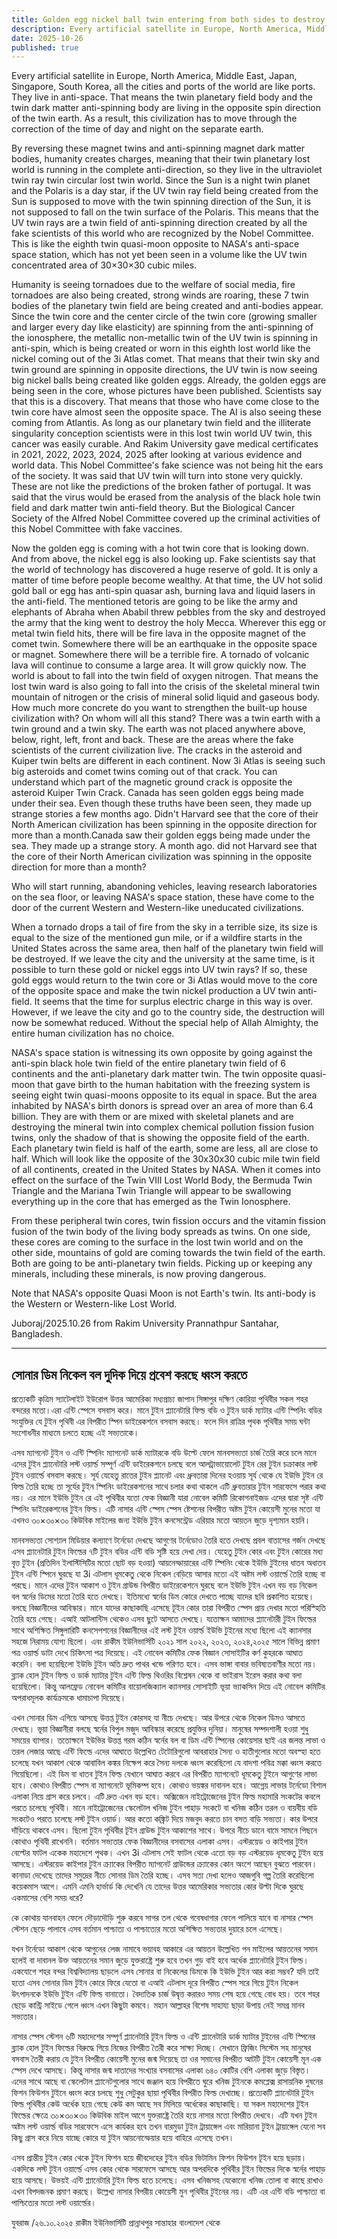 ```yaml
---
title: Golden egg nickel ball twin entering from both sides to destroy
description: Every artificial satellite in Europe, North America, Middle East, Japan, Singapore, South Korea, all the cities and ports of the world are like ports. They live in anti-space.
date: 2025-10-26
published: true
---
```


Every artificial satellite in Europe, North America, Middle East, Japan, Singapore, South Korea, all the cities and ports of the world are like ports. They live in anti-space. That means the twin planetary field body and the twin dark matter anti-spinning body are living in the opposite spin direction of the twin earth. As a result, this civilization has to move through the correction of the time of day and night on the separate earth.

By reversing these magnet twins and anti-spinning magnet dark matter bodies, humanity creates charges, meaning that their twin planetary lost world is running in the complete anti-direction, so they live in the ultraviolet twin ray twin circular lost twin world. Since the Sun is a night twin planet and the Polaris is a day star, if the UV twin ray field being created from the Sun is supposed to move with the twin spinning direction of the Sun, it is not supposed to fall on the twin surface of the Polaris. This means that the UV twin rays are a twin field of anti-spinning direction created by all the fake scientists of this world who are recognized by the Nobel Committee. This is like the eighth twin quasi-moon opposite to NASA's anti-space space station, which has not yet been seen in a volume like the UV twin concentrated area of ​​30×30×30 cubic miles.

Humanity is seeing tornadoes due to the welfare of social media, fire tornadoes are also being created, strong winds are roaring, these 7 twin bodies of the planetary twin field are being created and anti-bodies appear. Since the twin core and the center circle of the twin core (growing smaller and larger every day like elasticity) are spinning from the anti-spinning of the ionosphere, the metallic non-metallic twin of the UV twin is spinning in anti-spin, which is being created or worn in this eighth lost world like the nickel coming out of the 3i ​​Atlas comet. That means that their twin sky and twin ground are spinning in opposite directions, the UV twin is now seeing big nickel balls being created like golden eggs. Already, the golden eggs are being seen in the core, whose pictures have been published. Scientists say that this is a discovery. That means that those who have come close to the twin core have almost seen the opposite space. The AI ​​is also seeing these coming from Atlantis. As long as our planetary twin field and the illiterate singularity conception scientists were in this lost twin world UV twin, this cancer was easily curable. And Rakim University gave medical certificates in 2021, 2022, 2023, 2024, 2025 after looking at various evidence and world data. This Nobel Committee's fake science was not being hit the ears of the society. It was said that UV twin will turn into stone very quickly. These are not like the predictions of the broken father of portugal. It was said that the virus would be erased from the analysis of the black hole twin field and dark matter twin anti-field theory. But the Biological Cancer Society of the Alfred Nobel Committee covered up the criminal activities of this Nobel Committee with fake vaccines.

Now the golden egg is coming with a hot twin core that is looking down. And from above, the nickel egg is also looking up. Fake scientists say that the world of technology has discovered a huge reserve of gold. It is only a matter of time before people become wealthy. At that time, the UV hot solid gold ball or egg has anti-spin quasar ash, burning lava and liquid lasers in the anti-field. The mentioned tetoris are going to be like the army and elephants of Abraha when Ababil threw pebbles from the sky and destroyed the army that the king went to destroy the holy Mecca. Wherever this egg or metal twin field hits, there will be fire lava in the opposite magnet of the comet twin. Somewhere there will be an earthquake in the opposite space or magnet. Somewhere there will be a terrible fire. A tornado of volcanic lava will continue to consume a large area. It will grow quickly now. The world is about to fall into the twin field of oxygen nitrogen. That means the lost twin ward is also going to fall into the crisis of the skeletal mineral twin mountain of nitrogen or the crisis of mineral solid liquid and gaseous body. How much more concrete do you want to strengthen the built-up house civilization with? On whom will all this stand? There was a twin earth with a twin ground and a twin sky. The earth was not placed anywhere above, below, right, left, front and back. These are the areas where the fake scientists of the current civilization live. The cracks in the asteroid and Kuiper twin belts are different in each continent. Now 3i Atlas is seeing such big asteroids and comet twins coming out of that crack. You can understand which part of the magnetic ground crack is opposite the asteroid Kuiper Twin Crack. Canada has seen golden eggs being made under their sea. Even though these truths have been seen, they made up strange stories a few months ago. Didn't Harvard see that the core of their North American civilization has been spinning in the opposite direction for more than a month.Canada saw their golden eggs being made under the sea. They made up a strange story. A month ago. did not Harvard see that the core of their North American civilization was spinning in the opposite direction for more than a month?

Who will start running, abandoning vehicles, leaving research laboratories on the sea floor, or leaving NASA's space station, these have come to the door of the current Western and Western-like uneducated civilizations.

When a tornado drops a tail of fire from the sky in a terrible size, its size is equal to the size of the mentioned gun mile, or if a wildfire starts in the United States across the same area, then half of the planetary twin field will be destroyed. If we leave the city and the university at the same time, is it possible to turn these gold or nickel eggs into UV twin rays? If so, these gold eggs would return to the twin core or 3i Atlas would move to the core of the opposite space and make the twin nickel production a UV twin anti-field. It seems that the time for surplus electric charge in this way is over. However, if we leave the city and go to the country side, the destruction will now be somewhat reduced. Without the special help of Allah Almighty, the entire human civilization has no choice.

NASA's space station is witnessing its own opposite by going against the anti-spin black hole twin field of the entire planetary twin field of 6 continents and the anti-planetary dark matter twin. The twin opposite quasi-moon that gave birth to the human habitation with the freezing system is seeing eight twin quasi-moons opposite to its equal in space. But the area inhabited by NASA's birth donors is spread over an area of ​​more than 6.4 billion. They are with them or are mixed with skeletal planets and are destroying the mineral twin into complex chemical pollution fission fusion twins, only the shadow of that is showing the opposite field of the earth. Each planetary twin field is half of the earth, some are less, all are close to half. Which will look like the opposite of the 30x30x30 cubic mile twin field of all continents, created in the United States by NASA. When it comes into effect on the surface of the Twin VIII Lost World Body, the Bermuda Twin Triangle and the Mariana Twin Triangle will appear to be swallowing everything up in the core that has emerged as the Twin Ionosphere.

From these peripheral twin cores, twin fission occurs and the vitamin fission fusion of the twin body of the living body spreads as twins. On one side, these cores are coming to the surface in the lost twin world and on the other side, mountains of gold are coming towards the twin field of the earth. Both are going to be anti-planetary twin fields. Picking up or keeping any minerals, including these minerals, is now proving dangerous.

Note that NASA's opposite Quasi Moon is not Earth's twin. Its anti-body is the Western or Western-like Lost World.

Juboraj/2025.10.26
from Rakim University Prannathpur
Santahar, Bangladesh.

---

## সোনার ডিম নিকেল বল দুদিক দিয়ে প্রবেশ করছে ধ্বংস করতে

প্রত‍্যেকটি কৃত্রিম স‍্যাটেলাইট ইউরোপ উত্তর আমেরিকা মধ‍্যপ্রাচ‍্য জাপান সিঙ্গাপুর দক্ষিণ কোরিয়া পৃথিবীর সকল শহর বন্দরের মতো।এরা এন্টি স্পেসে বসবাস করে। মানে টুইন প্ল‍্যানেটারি ফিল্ড বডি ও টুইন ডার্ক ম‍্যাটার এন্টি স্পিনিং বডির সংযুক্তির যে টুইন পৃথিবী  এর বিপরীত স্পিন ডাইরেকশনে বসবাস করছে। ফলে দিন রাত্রির পৃথক পৃথিবীর সময় ঘন্টা সংশোধনীর মাধ‍্যমে চলতে হচ্ছে এই সভ‍্যতাকে।

এসব ম‍্যাগনেট টুইন ও এন্টি স্পিনিং ম‍্যাগনেট ডার্ক ম‍্যাটারকে বডি উল্টে ফেলে মানবসভ‍্যতা চার্জ তৈরি করে চলে মানে এদের টুইন প্ল‍্যানেটারি লস্ট ওয়ার্ল্ড সম্পূর্ণ এন্টি ডাইরেকশনে চলছে বলে আলট্রাভায়োলেট টুইন রের টুইন চক্রাকার লস্ট টুইন ওয়ার্ল্ডে বসবাস করছে। সূর্য যেহেতু রাতের টুইন প্ল‍্যানেট এবং ধ্রুবতারা দিনের হওয়ায় সূর্য থেকে যে ইউভি টুইন রে ফিল্ড তৈরি হচ্ছে তা সূর্যের টুইন স্পিনিং ডাইরেকশনের সাথে চলার কথা থাকলে এটি ধ্রুবতারার টুইন সারফেসে পরার কথা নয়। এর মানে ইউভি টুইন রে এই পৃথিবীর যতো ফেক বিজ্ঞানী যারা নোবেল কমিটি রিকোগনাইজড এদের দ্বারা সৃষ্ট এন্টি স্পিনিং ডাইরেকশনের টুইন ফিল্ড। এটি নাসার এন্টি স্পেস স্পেস ষ্টেশনের বিপরীত অষ্টম টুইন কোয়েসী মুনের মতো যা এখনও ৩০×৩০×৩০ কিউবিক মাইলের জন‍্য ইউভি টুইন কনসেন্ট্রেড এরিয়ার মতো আয়তন জুড়ে দৃশ‍্যমান হয়নি।

মানবসভ‍্যতা সোশ‍্যাল মিডিয়ার কল‍্যাণে  টর্নেডো দেখছে আগুণের টর্নেডোও তৈরি হতে দেখছে প্রবল বাতাসের গর্জন দেখছে এসব প্ল‍্যানেটারি টুইন ফিল্ডের ৭টি টুইন বডির এন্টি বডি সৃষ্টি হয়ে দেখা দেয়। যেহেতু টুইন কোর এবং টুইন কোরের মধ‍্য বৃত্ত টুইন (প্রতিদিন ইলাস্টিসিটির মতো ছোট বড় হওয়া) আয়নেস্ফায়ারের এন্টি স্পিনিং থেকে ইউভি টুইনের ধাতব অধাতব টুইন এন্টি স্পিনে ঘুরছে যা 3i এটলাস ধূমকেতু থেকে  নিকেল বেড়িয়ে আসার মতো এই অষ্টম লস্ট ওয়ার্ল্ডে তৈরি হচ্ছে বা পরছে। মানে এদের টুইন আকাশ ও টুইন গ্রাউন্ড বিপরীত ডাইরেকেশনে ঘুরছে বলে ইউভি টুইন এখন বড় বড় নিকেল বল স্বর্নের ডিমের মতো তৈরি হতে দেখছে। ইতিমধ‍্যে স্বর্নের ডিম কোরে দেখতে পাচ্ছে যাদের ছবি প্রকাশিত হয়েছে।বলছে বিজ্ঞানীদের আবিস্কার। মানে যাদের কাছাকাছি এসেছে টূইন কোর তারা বিপরীত স্পেস প্রায় দেখার মতো পরিস্হিতি তৈরি হয়ে গেছে। এআই আটলান্টিস থেকেও এসব ছুটে আসতে দেখছে। যতোক্ষন আমাদের প্ল‍্যানেটারী টুইন ফিল্ডের সাথে অশিক্ষিত সিঙ্গুলারিটি কনসেপশনের বিজ্ঞানীদের এই লস্ট টুইন ওয়ার্ল্ড ইউভি টুইনের মধ‍্যে ছিলো এই ক‍্যানসার সহজে নিরাময় যোগ‍্য ছিলো। এবং রাকীম ইউনিভার্সিটি ২০২১ সাল ২০২২, ২০২৩, ২০২৪,২০২৫ সালে বিভিন্ন প্রমাণ পত্র  ওয়ার্ল্ড ডাটা দেখে চিকিৎসা পত্র দিয়েছে। এই নোবেল কমিটির ফেক বিজ্ঞান সোসাইটির কর্ণ কুহরকে আঘাত করেনি। বলা হয়েছিলো ইউভি টুইন অতি দ্রুত পাথর খন্ডে পরিণত হবে। এসব ভাঙ্গা বাবার  ভবিষ‍্যতবাণীর মতো নয়। ব্ল‍্যাক হোল টুইন ফিল্ড ও ডার্ক ম‍্যাটার টুইন এন্টি ফিল্ড থিওরির বিশ্লেষন থেকে বা ভাইরাস ইরেস করার কথা বলা হয়েছিলো। কিন্তু আলফ্রেড নোবেল কমিটির বায়োলজিক‍্যাল ক‍্যানসার সোসাইটি ভূয়া ভ‍্যাকসিন দিয়ে এই নোবেল কমিটির অপরাধমূলক কার্যক্রমকে ধামাচাপা দিয়েছে।

এখন সোনার ডিম এগিয়ে আসছে উত্তপ্ত টুইন কোরসহ যা নীচে দেখছে। আর  উপরে থেকে নিকেল ডিমও আসতে দেখছে। ভূয়া বিজ্ঞানীরা বলছে স্বর্নের বিপুল মজুদ আবিস্কার করেছে প্রযুক্তির দুনিয়া। মানুষের সম্পদশালী হওয়া শুধু সময়ের ব‍্যাপার। ততোক্ষনে ইউভির উত্তপ্ত গরম কঠিন স্বর্নের বল বা ডিম এন্টি স্পিনের কোয়েসার ছাই এর জলন্ত লাভা ও তরল লেজার আছে এন্টি ফিল্ডে এদের আঘাতে উল্লেখিত টেটোরিগুলো আবরাহার সৈন‍্য ও  হাতীগুলোর মতো অবস্হা হতে চলেছে যখন আকাশ থেকে আবাবিল কঙ্কর নিক্ষেপ করে সৈন‍্য দলকে ধ্বংস করেছিলো যে বাদশা পবিত্র মক্কা ধ্বংস করতে গিয়েছিলো। এই ডিম বা ধাতব টুইন ফিল্ড যেখানে আঘাত করবে এর বিপরীত ম‍্যাগনেটে ধূমকেতু টুইনে আগুণের লাভা  হবে। কোথাও বিপরীত স্পেস বা ম‍্যাগনেটে ভূমিকম্প হবে। কোথাও ভয়ঙ্কর দাবানল হবে। আগ্নেয় লাভার টর্নেডো বিশাল এলাকা নিয়ে গ্রাস করে চলবে। এটি দ্রুত এখন বড় হবে। অক্সিজেন নাইট্রোজেনের টুইন ফিল্ড  মহামারি সংকটের কবলে পরতে চলেছে পৃথিবী। মানে নাইট্রোজেনের স্কেলেটাল  খনিজ টুইন পাহাড় সংকটে বা খনিজ কঠিন তরল ও বায়বীয় বডি সংকটেও পরতে  চলেছে লস্ট টুইন ওয়ার্ড। আর কতো কঙ্ক্রিট দিয়ে মজবুদ করতে চান বসত বাড়ি সভ‍্যতা। কার উপরে দাঁড়িয়ে থাকবে এসব। ছিলো টুইন পৃথিবীর টূইন গ্রাউন্ড টুইন আকাশের সাথে। উপরে নীচে ডানে বামে সামনে পিছনে কোথাও পৃথিবী রাখেননি। বর্তমান সভ‍্যতার ফেক বিজ্ঞানীদের বসবাসের এলাকা এসব। এস্টরয়েড ও কাইপার টুইন বেল্টের ফাটল একেক মহাদেশে পৃথক। এখন 3i এটলাস সেই ফাটল থেকে এতো বড় বড় এস্টরয়েড ধূমকেতু টুইন হয়ে আসছে। এস্টরয়েড কাইপার টুইন ক্র‍্যাকের বিপরীত ম‍্যাগনেট  গ্রাউন্ডের ক্র‍্যাকের কোন অংশে আছেন বুঝতে পারবেন। কানাডা দেখেছে তাদের সমুদ্রের নীচে সোনার ডিম তৈরি হচ্ছে। এসব সত‍্য দেখা হলেও আজগুবি গল্প তৈরি করেছিলো  কয়েকমাস আগে। এমনি এমনি হার্ভার্ড কি দেখেনি যে তাদের উত্তর আমেরিকার সভ‍্যতার কোর উল্টা দিকে ঘুরছে একমাসের বেশি সময় ধরে?

কে কোথায় যানবাহন ফেলে দৌড়াদৌড়ি শুরু করবে সাগর তল থেকে গবেষধাগার ফেলে পালিয়ে যাবে বা নাসার স্পেস স্টেশন ছেড়ে পালাবে এসব বর্তমান পাশ্চাত‍্য ও পাশ্চাত‍্যের মতো অশিক্ষিত সভ‍্যতার দুয়ারে চলে এসেছে।

যখন টর্নেডো আকাশ থেকে আগুনের লেজ নামাবে ভয়াবহ আকারে এর আয়তন উল্লেখিত গন মাইলের আয়তনের সমান হলেই বা দাবানল উক্ত আয়তনের সমান জুড়ে যুক্তরাষ্ট্রে শুরু হবে তখন গুড় বাই হবে অর্ধেক প্ল‍্যানেটারি টুইন ফিল্ড। একযোগে শহর বন্দর বিশ্ববিদ্যালয় ছাড়লে এসব সোনার বা নিকেলের ডিমকে কি ইউভি টুইন আর করা সম্ভব? যদি তাই হতো এসব সোনার ডিম টুইন কোরে ফিরে যেতো বা এআই এটলাস দূরে বিপরীত স্পেস সরে গিয়ে টুইন নিকেল উৎপাদনকে ইউভি টুইন এন্টি ফিল্ড বানাতো। বৈদ‍্যতিক চার্জ উদ্বৃত্ত করারও সময় শেষ হয়ে গেছে বোধ হয়। তবে শহর ছেড়ে কান্ট্রি সাইডে গেলে ধ্বংস এখন  কিছুটা কমবে। মহান আল্লাহর বিশেষ সাহায‍্য ছাড়া উপায় নেই সমগ্র মানব সভ‍্যতার।

নাসার স্পেস স্টেশন ৬টি মহাদেশের সম্পূর্ণ প্ল‍্যানেটারি টূইন ফিল্ড ও এন্টি প্ল‍্যানেটারি ডার্ক ম‍্যাটার টুইনের এন্টি স্পিনের ব্ল‍্যাক হোল টুইন ফিল্ডের বিরুদ্ধে গিয়ে নিজের বিপরীত তৈরী করে সাক্ষ‍্য দিচ্ছে। সেখানে ফ্রিজিং সিস্টেম সহ মানুষের বসবাস তৈরী করায় যে টুইন বিপরীত কোয়েসী মুনের জন্ম দিয়েছে তা ওর সমানের বিপরীত আটটি টুইন কোয়েসী মূন এক স্পেস দেখে আসছে। কিন্তু নাসার জন্ম দাতাদের সংখ‍্যার বসবাসের এলাকা ৬৪০ কোটির বেশি এলাকা জুড়ে বিস্তৃত। এদের সাথে আছে বা স্কেলেটাল প্ল‍্যানেটগুলোর সাথে জঞ্জাল হয়ে বিপরীতে ঘুরে খনিজ টুইনকে কমপ্লেক্স রাসায়নিক দুষনের ফিশন ফিউশন টুইনে ধ্বংস করে চলছে শুধু সেটুকুর ছায়া পৃথিবীর বিপরীত ফিল্ড দেখাচ্ছে। প্রত‍্যেকটি প্ল‍্যানেটারি টুইন ফিল্ড পৃথিবীর কেউ অর্ধেক হয়ে গেছে কেউ কম আছে সব মিলিয়ে অর্ধেকের কাছাকাছি। যা সকল মহাদেশের টুইন ফিল্ডের ক্ষেত্রে ৩০×৩০×৩০ কিউবিক মাইল আগে যুক্তরাষ্ট্রে তৈরি হয়ে নাসার মতো বিপরীত দেখবে। এটি যখন টুইন অষ্টম লস্ট ওয়ার্ল্ড বডির সারফেসে এসে  কার্যকর হবে তখন বারমুডা টুইন ট্রায়াঙ্গেল এবং মারিয়ানা টুইন ট্রায়াঙ্গেল যেনো সব কিছু গ্রাস করে নিয়ে যাচ্ছে কোরে যা টুইন আয়নোস্ফেয়ার হয়ে বাহিরে এসেছে তখন।

এসব প্রান্তীয় টুইন কোর থেকে টুইন ফিশন হয়ে জীবদেহের টুইন বডির ভিটামিন ফিশন ফিউশন টূইন হয়ে ছড়ায়। একদিকে লস্ট টুইন ওয়ার্ল্ডে এসব কোর থেকে সারফেসে আসছে আর অপরদিকে পৃথিবীর টুইন ফিল্ডের দিকে স্বর্নের পাহাড় হয়ে আসছে। উভয়ই এন্টি প্ল‍্যানেটারি টুইন ফিল্ড হতে চলেছে। এসব খনিজসহ যেকোনো খনিজ তোলা বা কাছে রাখাও এখন বিপদজনক প্রমাণ করছে।
উল্লেখ‍্য নাসার বিপরীয় কোয়েসী মুন পৃথিবীর টুইনের নয়। এটি এর  এন্টি বডি পাশ্চাত্য বা পাশ্চিত‍্যের মতো লস্ট ওয়ার্ল্ডের।

যুবরাজ /২৬.১০.২০২৫
রাকীম ইউনিভার্সিটি প্রান্নাথপুর সান্তাহার বাংলাদেশ থেকে
